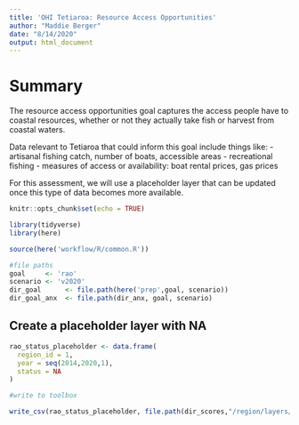 ```yaml
---
title: 'OHI Tetiaroa: Resource Access Opportunities'
author: "Maddie Berger"
date: "8/14/2020"
output: html_document
---
```


# Summary 

The resource access opportunities goal captures the access people have to coastal resources, whether or not they actually take fish or harvest from coastal waters. 

Data relevant to Tetiaroa that could inform this goal include things like:
- artisanal fishing catch, number of boats, accessible areas
- recreational fishing
- measures of access or availability: boat rental prices, gas prices

For this assessment, we will use a placeholder layer that can be updated once this type of data becomes more available. 

```r
knitr::opts_chunk$set(echo = TRUE)

library(tidyverse)
library(here)

source(here('workflow/R/common.R'))

#file paths
goal     <- 'rao'
scenario <- 'v2020'
dir_goal      <- file.path(here('prep',goal, scenario))
dir_goal_anx  <- file.path(dir_anx, goal, scenario)

```


## Create a placeholder layer with NA

```r


rao_status_placeholder <- data.frame(
  region_id = 1,
  year = seq(2014,2020,1),
  status = NA
)

#write to toolbox

write_csv(rao_status_placeholder, file.path(dir_scores,"/region/layers/rao_status_placeholder.csv"))

```

